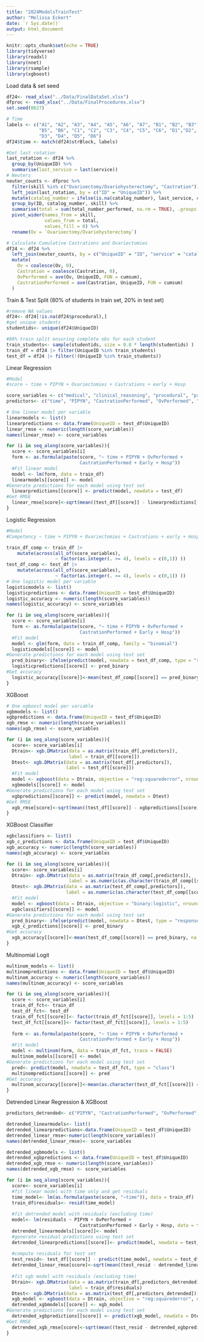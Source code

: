 ```yaml
---
title: "2024ModelsTrainTest"
author: "Melissa Eckert"
date: `r Sys.date()`
output: html_document
---
```


```r
knitr::opts_chunk$set(echo = TRUE)
library(tidyverse)
library(readxl)
library(nnet)
library(rsample)
library(xgboost)
```


Load data & set seed 
```r
df24<- read_xlsx("../Data/FinalDataSet.xlsx")
dfproc <- read_xlsx("../Data/FinalProcedures.xlsx")
set.seed(0627)
```

```r
# Time
labels <- c("A1", "A2", "A3", "A4", "A5", "A6", "A7", "B1", "B2", "B3", "B4", 
            "B5", "B6", "C1", "C2", "C3", "C4", "C5", "C6", "D1","D2", 
            "D3", "D4", "D5", "D6")
df24$time <- match(df24$strBlock, labels)

#Get last rotation
last_rotation <- df24 %>%
  group_by(UniqueID) %>%
  summarise(last_service = last(service))
# Neuters
neuter_counts <- dfproc %>%
  filter(skill %in% c("Ovarioectomy/Ovariohysterectomy", "Castration")) %>%
  left_join(last_rotation, by = c("ID" = "UniqueID")) %>%
  mutate(catalog_number = ifelse(is.na(catalog_number), last_service, catalog_number)) %>%
  group_by(ID, catalog_number, skill) %>%
  summarise(total = sum(total_number_performed, na.rm = TRUE), .groups = "drop") %>%
  pivot_wider(names_from = skill, 
              values_from = total,
              values_fill = 0) %>%
  rename(Ov = `Ovarioectomy/Ovariohysterectomy`)

# Calculate Cumulative Castrations and Ovariectomies
df24 <- df24 %>%
  left_join(neuter_counts, by = c("UniqueID" = "ID", "service" = "catalog_number")) %>%
  mutate(
    Ov = coalesce(Ov, 0),
    Castration = coalesce(Castration, 0),
    OvPerformed = ave(Ov, UniqueID, FUN = cumsum),
    CastrationPerformed = ave(Castration, UniqueID, FUN = cumsum)
  )

```

Train & Test Split (80% of students in train set, 20% in test set)

```r
#remove NA values 
df24<- df24[!is.na(df24$procedural),]
#get unique students
studentids<- unique(df24$UniqueID)

#80% train split ensuring complete obs for each student
train_students<- sample(studentids, size = 0.8 * length(studentids) )
train_df = df24 |> filter(UniqueID %in% train_students)
test_df = df24 |> filter(!(UniqueID %in% train_students))
```

Linear Regression 
```r
#Model
#score ~ time + PIPYN + Ovariectomies + Castrations + early + Hosp

score_variables <- c("medical", "clinical_reasoning", "procedural", "professionalism", "collaboration")
predictors<- c("time", "PIPYN", "CastrationPerformed", "OvPerformed", "Hosp", "Early")

# One linear model per variable
linearmodels <- list()
linearpredictions <- data.frame(UniqueID = test_df$UniqueID)
linear_rmse <- numeric(length(score_variables))
names(linear_rmse) <- score_variables

for (i in seq_along(score_variables)){
  score <- score_variables[i]
  form <- as.formula(paste(score, "~ time + PIPYN + OvPerformed + 
                           CastrationPerformed + Early + Hosp"))
  #Fit linear model
  model <- lm(form, data = train_df)
  linearmodels[[score]] <- model
#Generate predictions for each model using test set 
  linearpredictions[[score]] <- predict(model, newdata = test_df)
#Get RMSE
  linear_rmse[score]<-sqrt(mean((test_df[[score]] - linearpredictions[[score]])^2, na.rm=TRUE))
}

```

Logistic Regression
```r
#Model
#Competency ~ time + PIPYN + Ovariectomies + Castrations + early + Hosp

train_df_comp <- train_df |>
    mutate(across(all_of(score_variables), 
                  ~ factor(as.integer(. >= 4), levels = c(0,1)) )) 
test_df_comp <- test_df |>
    mutate(across(all_of(score_variables), 
                  ~ factor(as.integer(. >= 4), levels = c(0,1)) )) 
# One logistic model per variable
logisticmodels <- list()
logisticpredictions <- data.frame(UniqueID = test_df$UniqueID)
logistic_accuracy <- numeric(length(score_variables))
names(logistic_accuracy) <- score_variables

for (i in seq_along(score_variables)){
  score <- score_variables[i]
  form <- as.formula(paste(score, "~ time + PIPYN + OvPerformed + 
                           CastrationPerformed + Early + Hosp"))
  #Fit model
  model <- glm(form, data = train_df_comp, family = "binomial")
  logisticmodels[[score]] <- model
#Generate predictions for each model using test set 
  pred_binary<- ifelse(predict(model, newdata = test_df_comp, type = "response") >= 0.5, 1, 0)
  logisticpredictions[[score]] <- pred_binary
#Get accuracy
  logistic_accuracy[[score]]<-mean(test_df_comp[[score]] == pred_binary, na.rm=TRUE)
}


```

XGBoost

```r
# One xgboost model per variable
xgbmodels <- list()
xgbpredictions <- data.frame(UniqueID = test_df$UniqueID)
xgb_rmse <- numeric(length(score_variables))
names(xgb_rmse) <- score_variables

for (i in seq_along(score_variables)){
  score<- score_variables[i]
  Dtrain<- xgb.DMatrix(data = as.matrix(train_df[,predictors]),
                       label = train_df[[score]])
  Dtest<- xgb.DMatrix(data = as.matrix(test_df[,predictors]),
                      label = test_df[[score]])
  #Fit model
  model <- xgboost(data = Dtrain, objective = "reg:squarederror", nrounds = 50, verbose = 0 )
  xgbmodels[[score]] <- model
#Generate predictions for each model using test set 
  xgbpredictions[[score]] <- predict(model, newdata = Dtest)
#Get RMSE
  xgb_rmse[score]<-sqrt(mean((test_df[[score]] - xgbpredictions[[score]])^2, na.rm=TRUE))
}


```

XGBoost Classifier

```r
xgbclassifiers <- list()
xgb_c_predictions <- data.frame(UniqueID = test_df$UniqueID)
xgb_accuracy <- numeric(length(score_variables))
names(xgb_accuracy) <- score_variables

for (i in seq_along(score_variables)){
  score<- score_variables[i]
  Dtrain<- xgb.DMatrix(data = as.matrix(train_df_comp[,predictors]),
                       label = as.numeric(as.character(train_df_comp[[score]])))
  Dtest<- xgb.DMatrix(data = as.matrix(test_df_comp[,predictors]),
                      label = as.numeric(as.character(test_df_comp[[score]])))
  #Fit model
  model <- xgboost(data = Dtrain, objective = "binary:logistic", nrounds = 50, verbose = 0 )
  xgbclassifiers[[score]] <- model
#Generate predictions for each model using test set 
  pred_binary<- ifelse(predict(model, newdata = Dtest, type = "response") >= 0.5, 1, 0)
  xgb_c_predictions[[score]] <- pred_binary
#Get accuracy
  xgb_accuracy[[score]]<-mean(test_df_comp[[score]] == pred_binary, na.rm=TRUE)
}
```

Multinomial Logit

```r
multinom_models <- list()
multinompredictions <- data.frame(UniqueID = test_df$UniqueID)
multinom_accuracy <- numeric(length(score_variables))
names(multinom_accuracy) <- score_variables

for (i in seq_along(score_variables)){
  score <- score_variables[i]
  train_df_fct<- train_df
  test_df_fct<- test_df
  train_df_fct[[score]]<- factor(train_df_fct[[score]], levels = 1:5)
  test_df_fct[[score]]<- factor(test_df_fct[[score]], levels = 1:5)
  
  form <- as.formula(paste(score, "~ time + PIPYN + OvPerformed + 
                           CastrationPerformed + Early + Hosp"))
  #Fit model
  model <- multinom(form, data = train_df_fct, trace = FALSE)
  multinom_models[[score]] <- model
#Generate predictions for each model using test set 
  pred<- predict(model, newdata = test_df_fct, type = "class")
  multinompredictions[[score]] <- pred
#Get accuracy
  multinom_accuracy[[score]]<-mean(as.character(test_df_fct[[score]]) == as.character(pred), na.rm=TRUE)
}


```

Detrended Linear Regression & XGBoost

```r
predictors_detrended<- c("PIPYN", "CastrationPerformed", "OvPerformed", "Hosp", "Early")

detrended_linearmodels<- list()
detrended_linearpredictions<-data.frame(UniqueID = test_df$UniqueID)
detrended_linear_rmse<-numeric(length(score_variables))
names(detrended_linear_rmse)<- score_variables

detrended_xgbmodels <- list()
detrended_xgbpredictions <- data.frame(UniqueID = test_df$UniqueID)
detrended_xgb_rmse <- numeric(length(score_variables))
names(detrended_xgb_rmse) <- score_variables

for (i in seq_along(score_variables)){  
  score<- score_variables[i]
  #fit linear model with time only and get residuals
  time_model<- lm(as.formula(paste(score, "~time")), data = train_df)
  train_df$residuals<- resid(time_model)
  
  #fit detrended model with residuals (excluding time)
  model<- lm(residuals ~ PIPYN + OvPerformed + 
                           CastrationPerformed + Early + Hosp, data = train_df)
  detrended_linearmodels[[score]]<- model
  #generate residual predictions using test set
  detrended_linearpredictions[[score]]<- predict(model, newdata = test_df)
  
  #compute residuals for test set
  test_resid<- test_df[[score]] - predict(time_model, newdata = test_df )
  detrended_linear_rmse[score]<-sqrt(mean((test_resid - detrended_linearpredictions[[score]])^2, na.rm=TRUE))
  
  #fit xgb model with residuals (excluding time)
  Dtrain<- xgb.DMatrix(data = as.matrix(train_df[,predictors_detrended]),
                       label = train_df$residuals)
  Dtest<- xgb.DMatrix(data = as.matrix(test_df[,predictors_detrended]))
  xgb_model <- xgboost(data = Dtrain, objective = "reg:squarederror", nrounds = 50, verbose = 0 )
  detrended_xgbmodels[[score]] <- xgb_model
#Generate predictions for each model using test set
  detrended_xgbpredictions[[score]] <- predict(xgb_model, newdata = Dtest)
#Get RMSE
  detrended_xgb_rmse[score]<-sqrt(mean((test_resid - detrended_xgbpredictions[[score]])^2, na.rm=TRUE))
}
```
